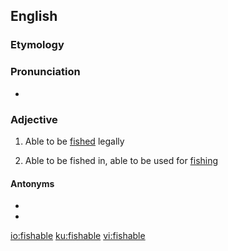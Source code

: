 ==English==

===Etymology===
{{suffix|fish|able|lang=en}}

===Pronunciation===
* {{IPA|/fɪʃɘbɘl/|lang=en}}

===Adjective===
{{en-adj}}

# {{label|en|of a species of fish}} Able to be [[fished]] legally
# {{label|en|of a lake, pond etc.}} Able to be fished in, able to be used for [[fishing]]

====Antonyms====
* {{l|en|nonfishable}}
* {{l|en|unfishable}}

[[io:fishable]]
[[ku:fishable]]
[[vi:fishable]]